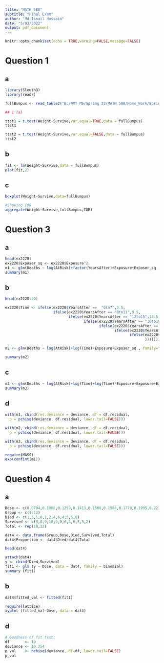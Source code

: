 ```yaml
---
title: "MATH 588"
subtitle: "Final Exam"
author: "Md Ismail Hossain"
date: "5/03/2022"
output: pdf_document
---
```



```r
knitr::opts_chunk$set(echo = TRUE,warning=FALSE,message=FALSE)
```

\newpage

# Question 1

## a
```r
library(Sleuth3)
library(readr)

fullBumpus <- read_table2("E:/NMT MS/Spring 22/MATH 588/Home_Work/Spring-2022---MATH-588-01-Advanced-Data-Analysis/Take_Home_Exam/fullBumpus.txt")

## 1 (a)

ttst1 = t.test(Weight~Survive,var.equal=TRUE,data = fullBumpus)
ttst1
```


```r
ttst2 = t.test(Weight~Survive,var.equal=FALSE,data = fullBumpus)
ttst2
```

## b

```r
fit <- lm(Weight~Survive,data = fullBumpus)
plot(fit,2)
```

## c

```r
boxplot(Weight~Survive,data=fullBumpus)

#Showing IQR
aggregate(Weight~Survive,fullBumpus,IQR)
```


# Question 3

## a

```r
head(ex2220)
ex2220$Exposer_sq <- ex2220$Exposure^2
m1 <- glm(Deaths ~ log(AtRisk)+factor(YearsAfter)+Exposure+Exposer_sq , family="poisson", data=ex2220)
summary(m1)
```


## b

```r
head(ex2220,20)

ex2220$Time <- ifelse(ex2220$YearsAfter ==  "0to7",3.5,
                      ifelse(ex2220$YearsAfter == "8to11",9.5,
                             ifelse(ex2220$YearsAfter == "12to15",13.5,
                                    ifelse(ex2220$YearsAfter == "16to19",17.5,
                                           ifelse(ex2220$YearsAfter == "20to23",21.5,
                                                  ifelse(ex2220$YearsAfter == "24to27",25.5,
                                                         ifelse(ex2220$YearsAfter == "28to31",29.5,NA
                                                                )))))))

m2 <- glm(Deaths ~ log(AtRisk)+log(Time)+Exposure+Exposer_sq , family="poisson", data=ex2220)

summary(m2)


```

## c

```r
m3 <- glm(Deaths ~ log(AtRisk)+log(Time)+log(Time)*Exposure+Exposure+Exposer_sq , family="poisson", data=ex2220)
summary(m3)
```

## d


```r
with(m1, cbind(res.deviance = deviance, df = df.residual,
  p = pchisq(deviance, df.residual, lower.tail=FALSE)))
```


```r
with(m2, cbind(res.deviance = deviance, df = df.residual,
  p = pchisq(deviance, df.residual, lower.tail=FALSE)))
```

```r
with(m3, cbind(res.deviance = deviance, df = df.residual,
  p = pchisq(deviance, df.residual, lower.tail=FALSE)))
```

```r
require(MASS)
exp(confint(m1))
```


# Question 4

## a

```r
Dose <- c(0.0794,0.1000,0.1259,0.1413,0.1500,0.1588,0.1778,0.1995,0.2239,0.2512,0.2818,0.3162)
Group <- c(1:12)
Died <- c(1,2,1,0,1,2,4,6,4,5,5,8)
Survived <- c(9,8,9,10,9,8,6,4,6,5,5,2)
Total <- rep(10,12)

dat4 <- data.frame(Group,Dose,Died,Survived,Total)
dat4$Proportion <- dat4$Died/dat4$Total

head(dat4)

attach(dat4)
y <- cbind(Died,Survived)
fit1 <- glm (y ~ Dose, data = dat4, family = binomial)
summary (fit1)
```

## b

```r
dat4$fitted_val <- fitted(fit1)

require(lattice)
xyplot (fitted_val~Dose, data = dat4)
```



## d

```r
# Goodness of fit test:
df       <- 10
deviance <- 10.254
p_val    <- pchisq(deviance, df=df, lower.tail=FALSE)
p_val

```

